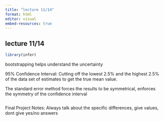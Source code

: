 ```yaml
---
title: "lecture 11/14"
format: html
editor: visual
embed-resources: true
---
```


## lecture 11/14

```r
library(infer)
```

bootstrapping helps understand the uncertainty

95% Confidence Interval: Cutting off the lowest 2.5% and the highest 2.5% of the data set of estimates to get the true mean value.

The standard error method forces the results to be symmetrical, enforces the symmetry of the confidence interval

```r

```

Final Project Notes: Always talk about the specific differences, give values, dont give yes/no answers
